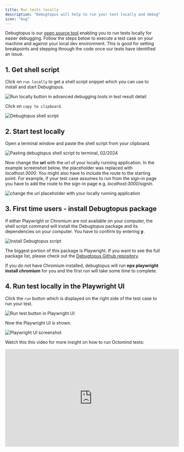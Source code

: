 ```yaml
---
title: Run tests locally
description: "Debugtopus will help to run your test locally and debug"
icon: "bug"
---
```


Debugtopus is our [open source tool](https://github.com/OctoMind-dev/debugtopus) enabling you to run tests locally for easier debugging. Follow the steps below to
execute a test case on your machine and against your local dev environment. This is good for setting breakpoints and
stepping through the code once our tests have identified an issue.

## 1. Get shell script

Click on `run locally` to get a shell script snippet which you can use to install and start Debugtopus.

<Frame caption="Run locally button in advanced debugging tools in test result detail, 05/2025">
  <img
    src="/images/run/run-locally-from-failed.png"
    alt="Run locally button in advanced debugging tools in test result detail"
  />
</Frame>

Click on `copy to clipboard`.

<Frame caption="Debugtopus shell script, 05/2025">
  <img
    src="/images/run/copy-to-run-locally.png"
    alt="Debugtopus shell script"
  />
</Frame>

## 2. Start test locally

Open a terminal window and paste the shell script from your clipboard.

<Frame caption="Pasting debugtopus shell script to terminal, 02/2024">
  <img
    src="/images/run/Terminal-run-locally-npx-command-pasted.png"
    alt="Pasting debugtopus shell script to terminal, 02/2024"
  />
</Frame>

Now change the **url** with the url of your locally running application. In the example screenshot below,
the placeholder was replaced with _localhost:3000_. You might also have to include the route to the starting point.
For example, if your test case assumes to run from the sign-in page you have to add the route to the sign-in page
e.g. _localhost:3000/signin_.

<Frame caption="Change the url placeholder with your locally running application, 02/2024">
  <img
    src="/images/run/Terminal-run-locally-npx-command-url-adjusted.png"
    alt="change the url placeholder with your locally running application"
  />
</Frame>

## 3. First time users - install Debugtopus package

If either Playwright or Chromium are not available on your computer, the shell script command will install
the Debugtopus package and its dependencies on your computer. You have to confirm by entering **y**.

<Frame caption="Install Debugtopus, 02/2024">
  <img
    src="/images/run/Debugtopus-install.png"
    alt="Install Debugtopus script"
  />
</Frame>

The biggest portion of this package is Playwright. If you want to see the full package list, please check out
the [Debugtopus Github repository](https://github.com/OctoMind-dev/debugtopus).

If you do not have Chromium installed, debugtopus will run **npx playwright install chromium** for you and the
first run will take some time to complete.

## 4. Run test locally in the Playwright UI

Click the `run` button which is displayed on the right side of the test case to run your test.

<Frame caption="Run test button in Playwright UI, 02/2024">
  <img
    src="/images/run/Playwright-run-testcase.png"
    alt="Run test button in Playwright UI"
  />
</Frame>

Now the Playwright UI is shown.

<Frame caption="Playwright UI screenshot, 02/2024 ">
  <img
    src="/images/run/Trace-viewer-screenshot.png"
    alt="Playwright UI screenshot"
  />
</Frame>

Watch this this video for more insight on how to run Octomind tests:

<iframe
  width="560"
  height="315"
  src="https://www.youtube.com/embed/j5w5ylOyW28?si=8-naTzE211JAeanl"
  title="YouTube video player"
  frameborder="0"
  allow="accelerometer; autoplay; clipboard-write; encrypted-media; gyroscope; picture-in-picture; web-share"
  referrerpolicy="strict-origin-when-cross-origin"
  allowfullscreen
></iframe>
